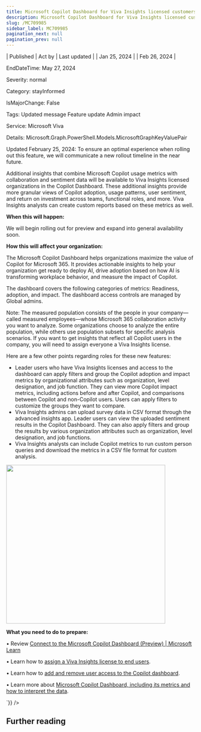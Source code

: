 ```yaml
---
title: Microsoft Copilot Dashboard for Viva Insights licensed customers
description: Microsoft Copilot Dashboard for Viva Insights licensed customers
slug: /MC709985
sidebar_label: MC709985
pagination_next: null
pagination_prev: null
---
```



| Published | Act by | Last updated |
| Jan 25, 2024 |  | Feb 26, 2024 |

EndDateTime: May 27, 2024

Severity: normal

Category: stayInformed

IsMajorChange: False

Tags: Updated message Feature update Admin impact

Service: Microsoft Viva

Details: Microsoft.Graph.PowerShell.Models.MicrosoftGraphKeyValuePair

<div dangerouslySetInnerHTML={{__html:`
<p>Updated February 25, 2024: To ensure an optimal experience when rolling out this feature, we will communicate a new rollout timeline in the near future.</p><p>Additional insights that combine Microsoft Copilot usage metrics with collaboration and sentiment data will be available to Viva Insights licensed organizations in the Copilot Dashboard. These additional insights provide more granular views of Copilot adoption, usage patterns, user sentiment, and return on investment across teams, functional roles, and more. Viva Insights analysts can create custom reports based on these metrics as well.</p><p><b>When this will happen:</b>
</p><p>We will begin rolling out for preview and expand into general availability soon.</p><p><b>How this will affect your organization:</b>
</p><p>The Microsoft Copilot Dashboard  helps organizations maximize the value of Copilot for Microsoft 365. It provides actionable insights to help your organization get ready to deploy AI, drive adoption based on how AI is transforming workplace behavior, and measure the impact of Copilot.
</p><p>The dashboard covers the following categories of metrics: Readiness, adoption, and impact. The dashboard access controls are managed by Global admins. 
</p><p>Note: The measured population consists of the people in your company—called measured employees—whose Microsoft 365 collaboration activity you want to analyze. Some organizations choose to analyze the entire population, while others use population subsets for specific analysis scenarios. If you want to get insights that reflect all Copilot users in the company, you will need to assign everyone a Viva Insights license.
</p><p>Here are a few other points regarding roles for these new features:
</p><ul><li>Leader users   who have Viva Insights licenses and access to the dashboard can apply filters and group the Copilot adoption and impact metrics by organizational attributes such as organization, level designation, and job function. They can view more Copilot impact metrics, including actions before and after Copilot, and comparisons between Copilot and non-Copilot users. Users can apply filters to customize the groups they want to compare.
</li><li>Viva Insights admins can upload survey data in CSV format through the advanced insights app. Leader users can view the uploaded sentiment results in the Copilot Dashboard. They can also apply filters and group the results by various organization attributes such as organization, level designation, and job functions.
</li><li>Viva Insights analysts can include Copilot metrics to run custom person queries and download the metrics in a CSV file format for custom analysis.</li></ul><p><img src="https://img-prod-cms-rt-microsoft-com.akamaized.net/cms/api/am/imageFileData/RW1hbyT?ver=302e" style="width: 425px;"><br></p><p><b>What you need to do to prepare:</b>
</p><p>•	Review&nbsp;<a href="https://learn.microsoft.com/viva/insights/org-team-insights/copilot-dashboard#manage-user-access-to-the-dashboard-in-viva-insights" target="_blank" style="">Connect to the Microsoft Copilot Dashboard (Preview) | Microsoft Learn</a></p><p>•	Learn how to <a href="https://learn.microsoft.com/en-us/viva/insights/advanced/setup-maint/assign-licenses" target="_blank">assign a Viva Insights license to end users</a>.
</p><p>•	Learn how to <a href="https://go.microsoft.com/fwlink/?linkid=2252548" target="_blank">add and remove user access to the Copilot dashboard</a>.</p><p>•	Learn more about <a href="https://learn.microsoft.com/viva/insights/org-team-insights/copilot-dashboard" target="_blank">Microsoft Copilot Dashboard, including its metrics and how to interpret the data</a>.</p>
`}} />

## Further reading
